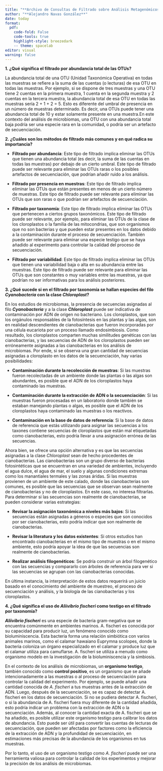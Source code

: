 ```yaml
---
title: "**Archivo de Consultas de Filtrado sobre Análisis Metagenómicos**"
author: "**Alejandro Navas González**"
date: today
format: 
  pdf:
    code-fold: False
    code-tools: true
    highlight-style: breezedark
    -- theme: spacelab
editor: visual
warning: false
---
```


**1.  ¿Qué significa el filtrado por abundancia total de las OTUs?**

La abundancia total de una OTU (Unidad Taxonómica Operativa) en todas las muestras se refiere a la suma de las cuentas (o lecturas) de esa OTU en todas las muestras. Por ejemplo, si se dispone de tres muestras y una OTU tiene 2 cuentas en la primera muestra, 1 cuenta en la segunda muestra y 2 cuentas en la tercera muestra, la abundancia total de esa OTU en todas las muestras sería 2 + 1 + 2 = 5. Esto es diferente del umbral de presencia en un número de muestras determinado. Es decir, una OTUs puede tener una abundancia total de 10 y estar solamente presente en una muestra.En este contexto del análisis de microbiomas, una OTU con una abundancia total baja podría ser una especie rara en la comunidad, o podría ser un artefacto de secuenciación.

**2. ¿Cuáles son los métodos de filtrado más comunes y en qué radica su importancia?**

- **Filtrado por abundancia**: Este tipo de filtrado implica eliminar las OTUs que tienen una abundancia total (es decir, la suma de las cuentas en todas las muestras) por debajo de un cierto umbral. Este tipo de filtrado puede ser relevante para eliminar las OTUs raras o los posibles artefactos de secuenciación, que podrían añadir ruido a los análisis.

- **Filtrado por presencia en muestras**: Este tipo de filtrado implica eliminar las OTUs que están presentes en menos de un cierto número de muestras. Este tipo de filtrado puede ser relevante para eliminar las OTUs que son raras o que podrían ser artefactos de secuenciación.

- **Filtrado por taxonomía**: Este tipo de filtrado implica eliminar las OTUs que pertenecen a ciertos grupos taxonómicos. Este tipo de filtrado puede ser relevante, por ejemplo, para eliminar las OTUs de la clase de los cloroplastos o la familia de las mitocondrias, que son organismos que no son bacterias y que pueden estar presentes en los datos debido a la contaminación durante el proceso de secuenciación. También puede ser relevante para eliminar una especie testigo que se haya añadido al experimento para controlar la calidad del proceso de secuenciación.

- **Filtrado por variabilidad**: Este tipo de filtrado implica eliminar las OTUs que tienen una variabilidad baja o alta en su abundancia entre las muestras. Este tipo de filtrado puede ser relevante para eliminar las OTUs que son constantes o muy variables entre las muestras, ya que podrían no ser informativas para los análisis posteriores.

**3. ¿Qué sucede si en el filtrado por taxonomía se hallan especies del filo _Cyanobacteria_ con la clase _Chloroplast_?**

En los estudios de microbiomas, la presencia de secuencias asignadas al filo **_Cyanobacteria_** y a la clase **_Chloroplast_** puede ser indicativa de contaminación por ADN de origen no bacteriano. Los cloroplastos, que son los orgánulos responsables de la fotosíntesis en las plantas y las algas, son en realidad descendientes de cianobacterias que fueron incorporadas por una célula eucariota por un proceso llamado endosimbiosis. Como resultado, los cloroplastos comparten muchas similitudes genéticas con las cianobacterias, y las secuencias de ADN de los cloroplastos pueden ser erróneamente asignadas a las cianobacterias en los análisis de microbiomas. Por ende, si se observa una gran cantidad de secuencias asignadas a cloroplasto en los datos de la secuenciación, hay varias posibilidades:

- **Contaminación durante la recolección de muestras**: Si las muestras fueron recolectadas de un ambiente donde las plantas o las algas son abundantes, es posible que el ADN de los cloroplastos haya contaminado las muestras.

- **Contaminación durante la extracción de ADN o la secuenciación**: Si las muestras fueron procesadas en un laboratorio donde también se estaban manejando plantas o algas, es posible que el ADN de los cloroplastos haya contaminado las muestras o los reactivos.

- **Contaminación en la base de datos de referencia**: Si la base de datos de referencia que estás utilizando para asignar las secuencias a los taxones contiene secuencias de cloroplastos que están mal etiquetadas como cianobacterias, esto podría llevar a una asignación errónea de las secuencias.

Ahora bien, se ofrece una opción alternativa y es que  las secuencias asignadas a la clase *Chloroplast* sean de hecho procedentes de cianobacterias. Las cianobacterias son un grupo diverso de bacterias fotosintéticas que se encuentran en una variedad de ambientes, incluyendo el agua dulce, el agua de mar, el suelo y algunas condiciones extremas como los manantiales termales y las zonas áridas. Si las muestras provienen de un ambiente de este calado, donde las cianobacterias son comunes, es posible que las secuencias que se observan sean realmente de cianobacterias y no de cloroplastos. En este caso, no interesa filtrarlas. Para determinar si las secuencias son realmente de cianobacterias, se pueden considerar varias estrategias:

- **Revisar la asignación taxonómica a niveles más bajos**: Si las secuencias están asignadas a géneros o especies que son conocidos por ser cianobacterias, esto podría indicar que son realmente de cianobacterias.

- **Revisar la literatura y los datos existentes**: Si otros estudios han encontrado cianobacterias en el mismo tipo de muestras o en el mismo ambiente, esto podría apoyar la idea de que las secuencias son realmente de cianobacterias.

- **Realizar análisis filogenéticos**: Se podría construir un árbol filogenético con las secuencias y compararlo con árboles de referencia para ver si las secuencias se agrupan con las cianobacterias conocidas.

En última instancia, la interpretación de estos datos requerirá un juicio basado en el conocimiento del ambiente de muestreo, el proceso de secuenciación y análisis, y la biología de las cianobacterias y los cloroplastos.

**4. ¿Qué significa el uso de _Aliivibrio fischeri_ como testigo en el filtrado por taxonomía?**

**_Aliivibrio fischeri_** es una especie de bacteria gram-negativa que se encuentra comúnmente en ambientes marinos. A. fischeri es conocida por su capacidad para producir luz, un fenómeno conocido como bioluminiscencia. Esta bacteria forma una relación simbiótica con varios animales marinos, como el calamar hawaiano Euprymna scolopes, donde la bacteria coloniza un órgano especializado en el calamar y produce luz que el calamar utiliza para camuflarse. A. fischeri se utiliza a menudo como organismo modelo en la investigación de la bioluminiscencia y la simbiosis.

En el contexto de los análisis de microbiomas, un **organismo testigo**, también conocido como **control positivo**, es un organismo que se añade intencionadamente a las muestras o al proceso de secuenciación para controlar la calidad del experimento. Por ejemplo, se puede añadir una cantidad conocida de *A. fischeri* a tus muestras antes de la extracción de ADN. Luego, después de la secuenciación, se es capaz de detectar A. fischeri en los datos de secuenciación. Si no se pudiera detectar A. fischeri, o si la abundancia de A. fischeri fuera muy diferente de la cantidad añadida, esto podría indicar un problema con la extracción de ADN o la secuenciación. Además, al conocer la cantidad exacta de A. fischeri que se ha añadido, es posible utilizar este organismo testigo para calibrar los datos de abundancia. Esto puede ser útil para convertir las cuentas de lecturas de secuenciación, que pueden ser afectadas por factores como la eficiencia de la extracción de ADN y la profundidad de secuenciación, en estimaciones más precisas de la abundancia de los organismos en tus muestras.

Por lo tanto, el uso de un organismo testigo como *A. fischeri* puede ser una herramienta valiosa para controlar la calidad de los experimentos y mejorar la precisión de los análisis de microbiomas.
